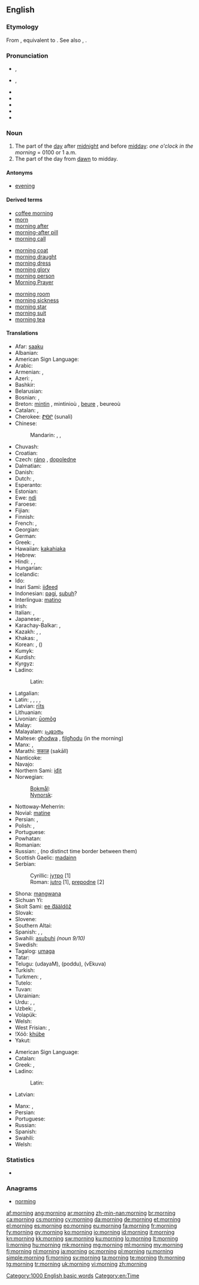 ==English==

===Etymology===
From {{etyl|enm}} {{term|morwening|lang=enm}}, equivalent to {{suffix|morn|ing}}. See also {{term|morrow|lang=en}}, {{etyl|enm}} {{term|morwe|lang=enm}}.

===Pronunciation===
* {{a|RP}} {{IPA|/ˈmɔːnɪŋ/}}, {{X-SAMPA|/"mO:nIN/}}
* {{a|GenAm}} {{IPA|/ˈmɔɹnɪŋ/}}, {{X-SAMPA|/"mOrnIN/}}
* {{audio|en-us-morning.ogg|Audio (US)}}
* {{audio|En-uk-morning.ogg|Audio (UK)}}
* {{rhymes|ɔː(ɹ)nɪŋ}}
* {{hyphenation|morn|ing}}
* {{homophones|mourning}}

===Noun===
{{wikipedia}}
{{en-noun}}

# The part of the [[day]] after [[midnight]] and before [[midday]]: ''one o'clock in the morning'' = 0100 or 1 a.m.
# The part of the day from [[dawn]] to midday.

====Antonyms====
* [[evening]]

====Derived terms====
{{rel-top3|terms derived from morning}}
* [[coffee morning]]
* [[morn]]
* [[morning after]]
* [[morning-after pill]]
* [[morning call]]
{{rel-mid3}}
* [[morning coat]]
* [[morning draught]]
* [[morning dress]]
* [[morning glory]]
* [[morning person]]
* [[Morning Prayer]]
{{rel-mid3}}
* [[morning room]]
* [[morning sickness]]
* [[morning star]]
* [[morning suit]]
* [[morning tea]]
{{rel-bottom}}

====Translations====
{{trans-top|the part of the day after midnight and before midday}}
* Afar: [[saaku]]
* Albanian: {{t-|sq|mëngjes|xs=Albanian}}
* American Sign Language: {{tø|ase|FlatB@NearShoulder-PalmBack-FlatB@BaseInForearm-PalmBack FlatB@SideAbdomenhigh-PalmUp-FlatB@BaseInForearm-PalmBack}}
* Arabic: {{t|ar|صباح|m|tr=SabaaH|alt=صَبَاح|sc=Arab}}
* Armenian: {{t-|hy|առավոտ|tr=aṙavot}}, {{t+|hy|ցերեկ|tr=c’erek}}
* Azeri: {{t+|az|səhər|xs=Azeri}}, {{t+|az|sabah|xs=Azeri}}
* Bashkir: {{tø|ba|иртә|tr=irtə|sc=Cyrl|xs=Bashkir}}
* Belarusian: {{t|be|раніца|tr=ránica|sc=Cyrl}}
* Bosnian: {{t-|bs|jutro|n}}, {{t-|bs|sabah|m}}
* Breton: [[mintin]] {{m}}, mintinioù {{p}}, [[beure]] {{m}}, beureoù {{p}}
* Catalan: {{t+|ca|matinada|f}}, {{t+|ca|matí|m}}
* Cherokee: [[ᏑᎾᎵ]] (sunali)
* Chinese:
*: Mandarin: {{t|zh|早晨|tr=zǎochén|sc=Hani}}, {{t|zh|上午|tr=shàngwǔ|sc=Hani}}, {{t|zh|早上|tr=zǎoshàng|sc=Hani}}
* Chuvash: {{tø|cv|ир|tr=ir|sc=Cyrl}}
* Croatian: {{t-|hr|jutro|n}}
* Czech: [[ráno]] {{n}} {{qualifier|shortly after sunrise}}, [[dopoledne]] {{n}}
* Dalmatian: {{tø|dlm|desmun|m}}
* Danish: {{t-|da|morgen|c}}
* Dutch: {{t+|nl|ochtend}}, {{t+|nl|morgen}}
* Esperanto: {{t-|eo|mateno|xs=Esperanto}}
* Estonian: {{t+|et|hommik}}
* Ewe: [[ŋdi]]
* Faroese: {{t+|fo|morgun|xs=Faroese}}
* Fijian: {{t|fj|mataka}}
* Finnish: {{t+|fi|aamu}}
* French: {{t+|fr|matin|m}}, {{t+|fr|matinée|f}}
* Georgian: {{t+|ka|დილა|tr=dila|sc=Geor|xs=Georgian}}
* German: {{t+|de|Morgen|m}}
* Greek: {{t|el|πρωί|n|tr=proí|sc=Grek}}, {{t|el|πρωινό|n|tr=proinò|sc=Grek}}
* Hawaiian: [[kakahiaka]] {{n}}
* Hebrew: {{t|he|בקר|alt=בֹּקֶר, בוקר|m|tr=bóker|sc=Hebr}}
* Hindi: {{t|hi|सुबह|f|tr=subah|sc=Deva}}, {{t|hi|सवेरा|m|tr=saverā|sc=Deva}}, {{t|hi|प्रभात|tr=prabhāt|sc=Deva}}
* Hungarian: {{t+|hu|reggel}}
* Icelandic: {{t+|is|morgunn|m}}
* Ido: {{t+|io|matino|xs=Ido}}
* Inari Sami: [[iiđeed]]
* Indonesian: [[pagi]], [[subuh]]?
* Interlingua: [[matino]]
* Irish: {{t-|ga|maidin|f|xs=Irish}}
* Italian: {{t+|it|mattina|f}}, {{t+|it|mattino|m}}
* Japanese: {{t|ja|朝|tr=[[あさ]], ása|sc=Jpan}}, {{t|ja|午前|tr=[[ごぜん]], gozen|sc=Jpan}}
* Karachay-Balkar: {{tø|krc|эртден|tr=ertden|sc=Cyrl}}, {{tø|krc|эртдембла|tr=ertdembla|sc=Cyrl}}
* Kazakh: {{t+|kk|таңертең|tr=tañerteñ|sc=Cyrl|xs=Kazakh}}, {{t-|kk|ерте|tr=erte|sc=Cyrl|xs=Kazakh}}, {{t-|kk|таң|tr=tañ|sc=Cyrl|xs=Kazakh}}
* Khakas: {{tø|kjh|иртен|tr=irten|sc=Cyrl}}, {{tø|kjh|иртенгізі|tr=irtengízí|sc=Cyrl}}
* Korean: {{t|ko|아침|tr=achim|sc=Kore}}, {{t|ko|오전|tr=ojeon|sc=Kore}} ({{t|ko|午前|sc=Kore}})
* Kumyk: {{tø|kum|эртен|tr=erten|sc=Cyrl}}
* Kurdish: {{ku-Arab|[[به‌یانی]]}}
* Kyrgyz: {{t-|ky|эртең|tr=erteñ|sc=Cyrl|xs=Kyrgyz}}
* Ladino:
*: Latin: {{tø|lad|demanyana|f|sc=Latn}}
{{trans-mid}}
* Latgalian: {{tø|ltg|reits|m}}
* Latin: {{t+|la|mane|n}}, {{t-|la|matutina tempora|n|p}}, {{t-|la|matutina tempora|n|p}}, {{t-|la|crepusculum|n}}, {{t-|la|matutinum|n}}
* Latvian: [[rīts]] {{m}}
* Lithuanian: {{t+|lt|rytas|m|xs=Lithuanian}}
* Livonian: [[ūomõg]]
* Malay: {{t+|ms|pagi|xs=Malay}}
* Malayalam: [[പ്രഭാതം]]
* Maltese: [[għodwa]] {{f}}, [[filgħodu]] (in the morning)
* Manx: {{t-|gv|maddin|f}}, {{t-|gv|madjin|f}}
* Marathi: [[सकाळ]] (sakāll)
* Nanticoke: {{tø|nnt|weschpa}}
* Navajo: {{tø|nv|abíní}}
* Northern Sami: [[iđit]]
* Norwegian:
*: [[Bokmål]]: {{t+|no|morgen|m}}
*: [[Nynorsk]]: {{t+|nn|morgon|m|xs=Norwegian Nynorsk}}
* Nottoway-Meherrin: {{tø|nwy|suntetung}}
* Novial: [[matine]]
* Persian: {{t|fa|بامداد|tr=bāmdād|sc=fa-Arab}}, {{t|fa|صبح|tr=sobh|sc=fa-Arab}}
* Polish: {{t+|pl|rano|n}}, {{t+|pl|ranek|m}}
* Portuguese: {{t+|pt|manhã|f}}
* Powhatan: {{tø|pim|papasowh}}
* Romanian: {{t-|ro|dimineață|f}}
* Russian: {{t+|ru|утро|n|tr=útro}}, {{t+|ru|ночь|f}} (no distinct time border between them)
* Scottish Gaelic: [[madainn]] {{f}}
* Serbian:
*: Cyrillic: [[јутро#Serbian|јутро]] {{n}} [1]
*: Roman: [[jutro#Serbian|jutro]] {{n}} [1], [[prepodne]] [2]
* Shona: [[mangwana]]
* Sichuan Yi: {{tø|ii|ꏜ|tr=ry}}
* Skolt Sami: [[ee ́đääldõž]]
* Slovak: {{t|sk|ráno|n}}
* Slovene: {{t+|sl|jutro|n}}
* Southern Altai: {{tø|alt|таҥ|tr=tañ|sc=Cyrl}}
* Spanish: {{t+|es|madrugada|f}}, {{t+|es|mañana|f}}, {{t-|es|AM}}
* Swahili: [[asubuhi]] ''(noun 9/10)''
* Swedish: {{t+|sv|morgon|c}}
* Tagalog: [[umaga]]
* Tatar: {{t-|tt|irtä|xs=Tatar}}
* Telugu: {{t|te|ఉదయం}} (udayaM), {{t|te|పొద్దు}} (poddu), {{t|te|వేకువ}} (vEkuva)
* Turkish: {{t+|tr|sabah}}
* Turkmen: {{t-|tk|ertir|xs=Turkmen}}, {{t-|tk|säher|xs=Turkmen}}
* Tutelo: {{tø|tta|kanahampuai}}
* Tuvan: {{tø|tyv|эртен|tr=erten|sc=Cyrl}}
* Ukrainian: {{t|uk|ранок|m|tr=ránok|sc=Cyrl}}
* Urdu: {{t|ur|صبح|f|tr=subah|sc=ur-Arab}}, {{t|ur|سویرا|m|tr=saverā|sc=ur-Arab}}, {{t|ur|پربهات|tr=prabhāt|sc=ur-Arab}}
* Uzbek: {{t-|uz|erta|xs=Uzbek}}, {{t-|uz|ertalab|xs=Uzbek}}
* Volapük: {{t+|vo|göd}}
* Welsh: {{t-|cy|bore|m|xs=Welsh}}
* West Frisian: {{t+|fy|moarntiid|xs=West Frisian}}, {{t+|fy|moarn|c|xs=West Frisian}}
* !Xóõ: [[khúbe]]
* Yakut: {{tø|sah|сарсыарда|tr=sarsıarda|sc=Cyrl}}
{{trans-bottom}}

{{trans-top|part of the day between dawn and midday}}
* American Sign Language: {{tø|ase|FlatB@NearShoulder-PalmBack-FlatB@BaseInForearm-PalmBack FlatB@SideAbdomenhigh-PalmUp-FlatB@BaseInForearm-PalmBack}}
* Catalan: {{t+|ca|matí|m}}
* Greek: {{t|el|πρωί|n|tr=proí|sc=Grek}}, {{t|el|πρωινό|n|tr=proinò|sc=Grek}}
* Ladino:
*: Latin: {{tø|lad|demanyana|f|sc=Latn}}
* Latvian: {{t+|lv|rīts|m}}
{{trans-mid}}
* Manx: {{t-|gv|maddin|f}}, {{t-|gv|madjin|f}}
* Persian: {{t|fa|بامداد،صبح|tr=bāmdād,sobh|xs=Persian}}
* Portuguese: {{t|pt|manhã}}
* Russian: {{t+|ru|утро|n}}
* Spanish: {{t+|es|mañana|f}}
* Swahili: {{t+|sw|asubuhi|xs=Swahili}}
* Welsh: {{t-|cy|bore|m|xs=Welsh}}
{{trans-bottom}}

===Statistics===
* {{rank|sent|keep|myself|273|morning|money|door|round}}

===Anagrams===
* [[norming#English|norming]]

[[Category:1000 English basic words]]
[[Category:en:Time]]

[[af:morning]]
[[ang:morning]]
[[ar:morning]]
[[zh-min-nan:morning]]
[[br:morning]]
[[ca:morning]]
[[cs:morning]]
[[cy:morning]]
[[da:morning]]
[[de:morning]]
[[et:morning]]
[[el:morning]]
[[es:morning]]
[[eo:morning]]
[[eu:morning]]
[[fa:morning]]
[[fr:morning]]
[[fy:morning]]
[[gv:morning]]
[[ko:morning]]
[[io:morning]]
[[id:morning]]
[[it:morning]]
[[kn:morning]]
[[kk:morning]]
[[sw:morning]]
[[ku:morning]]
[[lo:morning]]
[[lt:morning]]
[[li:morning]]
[[hu:morning]]
[[mk:morning]]
[[mg:morning]]
[[ml:morning]]
[[my:morning]]
[[fj:morning]]
[[nl:morning]]
[[ja:morning]]
[[oc:morning]]
[[pl:morning]]
[[ru:morning]]
[[simple:morning]]
[[fi:morning]]
[[sv:morning]]
[[ta:morning]]
[[te:morning]]
[[th:morning]]
[[tg:morning]]
[[tr:morning]]
[[uk:morning]]
[[vi:morning]]
[[zh:morning]]